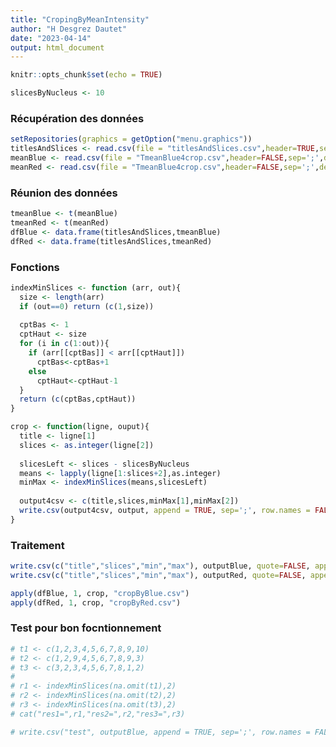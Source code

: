 ---
title: "CropingByMeanIntensity"
author: "H Desgrez Dautet"
date: "2023-04-14"
output: html_document
---

```{r setup, include=FALSE}
knitr::opts_chunk$set(echo = TRUE)
```


```{r param}
slicesByNucleus <- 10
```

### Récupération des données
```{r import}
setRepositories(graphics = getOption("menu.graphics"))
titlesAndSlices <- read.csv(file = "titlesAndSlices.csv",header=TRUE,sep=';',dec='.')
meanBlue <- read.csv(file = "TmeanBlue4crop.csv",header=FALSE,sep=';',dec='.')
meanRed <- read.csv(file = "TmeanBlue4crop.csv",header=FALSE,sep=';',dec='.')
```

### Réunion des données
```{r merge}
tmeanBlue <- t(meanBlue)
tmeanRed <- t(meanRed)
dfBlue <- data.frame(titlesAndSlices,tmeanBlue)
dfRed <- data.frame(titlesAndSlices,tmeanRed)
```

### Fonctions
```{r function}
indexMinSlices <- function (arr, out){
  size <- length(arr)
  if (out==0) return (c(1,size))
  
  cptBas <- 1
  cptHaut <- size
  for (i in c(1:out)){
    if (arr[[cptBas]] < arr[[cptHaut]])
      cptBas<-cptBas+1
    else 
      cptHaut<-cptHaut-1
  }
  return (c(cptBas,cptHaut))
}

crop <- function(ligne, ouput){
  title <- ligne[1]
  slices <- as.integer(ligne[2])
  
  slicesLeft <- slices - slicesByNucleus
  means <- lapply(ligne[1:slices+2],as.integer)
  minMax <- indexMinSlices(means,slicesLeft)
  
  output4csv <- c(title,slices,minMax[1],minMax[2])
  write.csv(output4csv, output, append = TRUE, sep=';', row.names = FALSE, col.names = FALSE)
}
```

### Traitement
```{r traitement}
write.csv(c("title","slices","min","max"), outputBlue, quote=FALSE, append=FALSE, sep=';', eol="\n", row.names=FALSE, col.names=FALSE)
write.csv(c("title","slices","min","max"), outputRed, quote=FALSE, append=FALSE, sep=';', eol="\n", row.names=FALSE, col.names=FALSE)

apply(dfBlue, 1, crop, "cropByBlue.csv")
apply(dfRed, 1, crop, "cropByRed.csv")
```




### Test pour bon focntionnement
```{r test}
# t1 <- c(1,2,3,4,5,6,7,8,9,10)
# t2 <- c(1,2,9,4,5,6,7,8,9,3)
# t3 <- c(3,2,3,4,5,6,7,8,1,2)
# 
# r1 <- indexMinSlices(na.omit(t1),2)
# r2 <- indexMinSlices(na.omit(t2),2)
# r3 <- indexMinSlices(na.omit(t3),2)
# cat("res1=",r1,"res2=",r2,"res3=",r3)

# write.csv("test", outputBlue, append = TRUE, sep=';', row.names = FALSE, col.names = FALSE)
```

